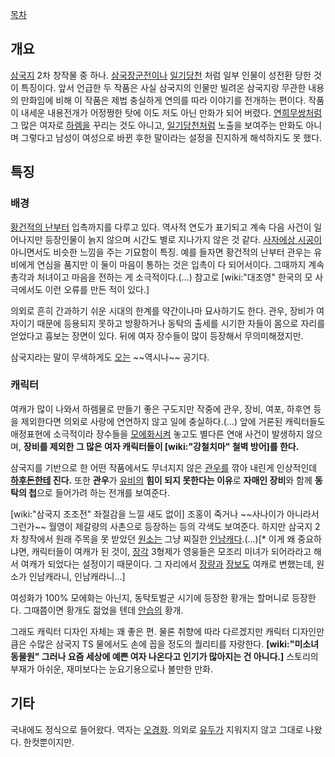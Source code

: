[[목차]]

== 개요 ==
[[삼국지]] 2차 창작물 중 하나. 
[[삼국장군전]]이나 [[일기당천]] 처럼 일부 인물이 성전환 당한 것이 특징이다. 앞서 언급한 두 작품은 사실 삼국지의 인물만 빌려온 삼국지랑 무관한 내용의 만화임에 비해 이 작품은 제법 충실하게 연의를 따라 이야기를 전개하는 편이다. 작품이 내세운 내용전개가 어정쩡한 탓에 이도 저도 아닌 만화가 되어 버렸다. [[연희무쌍]]처럼 그 많은 여자로 [[하렘]]을 꾸리는 것도 아니고, [[일기당천]]처럼 노출을 보여주는 만화도 아니며 그렇다고 남성이 여성으로 바뀐 후한 말이라는 설정을 진지하게 해석하지도 못 했다. 

== 특징 ==

=== 배경 ===
[[황건적의 난]]부터 입촉까지를 다루고 있다. 역사적 연도가 표기되고 계속 다음 사건이 일어나지만 등장인물이 늙지 않으며 시간도 별로 지나가지 않은 것 같다. [[사자에상 시공]]이 아니면서도 비슷한 느낌을 주는 기묘함이 특징.
예를 들자면 황건적의 난부터 관우는 유비에게 연심을 품지만 이 둘이 마음이 통하는 것은 입촉이 다 되어서이다. 그때까지 계속 총각과 처녀이고 마음을 전하는 게 소극적이다.(...) 참고로 [wiki:"대조영" 한국의 모 사극에서도 이런 오류를 만든 적이 있다.] 

의외로 흔히 간과하기 쉬운 시대의 한계를 약간이나마 묘사하기도 한다. 관우, 장비가 여자이기 때문에 등용되지 못하고 방황하거나 동탁의 출세를 시기한 자들이 몸으로 자리를 얻었다고 흉보는 장면이 있다. 뒤에 여자 장수들이 많이 등장해서 무의미해졌지만.

삼국지라는 말이 무색하게도 [[오]]는 ~~역시나~~ 공기다.

=== 캐릭터 ===
여캐가 많이 나와서 하렘물로 만들기 좋은 구도지만 작중에 관우, 장비, 여포, 하후연 등을 제외한다면 의외로 사랑에 연연하지 않고 일에 충실하다.(...) 앞에 거론된 캐릭터들도 애정표현에 소극적이라 장수들을 [[모에화]]시켜 놓고도 별다른 연애 사건이 발생하지 않으며, '''장비를 제외한 그 많은 여자 캐릭터들이 [wiki:"강철치마" 철벽 방어]를 한다.''' 

삼국지를 기반으로 한 어떤 작품에서도 무너지지 않은 [[관우]]를 깎아 내린게 인상적인데 '''[[하후돈]]한테 진다.''' 또한 '''관우'''가 [[유비]]의 '''힘이 되지 못한다는 이유'''로 '''자매인 장비'''와 함께 '''동탁의 첩'''으로 들어가려 하는 전개를 보여준다.

[wiki:"삼국지 조조전" 좌절감을 느낄 새도 없이] 조홍이 죽거나 ~~사나이가 아니라서 그런가~~ 월영이 제갈량의 사촌으로 등장하는 등의 각색도 보여준다. 하지만 삼국지 2차 창작에서 원래 주목을 못 받았던 [[원소]]는 그냥 찌질한 [[인남캐]]다.(...)[* 이게 왜 중요하냐면, 캐릭터들이 여캐가 된 것이, [[장각]] 3형제가 영웅들은 모조리 미녀가 되어라라고 해서 여캐가 되었다는 설정이기 때문이다. 그 자리에서 [[장량]]과 [[장보]]도 여캐로 변했는데, 원소가 인남캐라니, 인남캐라니...]

여성화가 100% 모에화는 아닌지, 동탁토벌군 시기에 등장한 황개는 할머니로 등장한다. 그때쯤이면 황개도 젊었을 텐데 [[안습]]의 황개.

그래도 캐릭터 디자인 자체는 꽤 좋은 편. 물론 취향에 따라 다르겠지만 캐릭터 디자인만큼은 수많은 삼국지 TS 물에서도 손에 꼽을 정도의 퀄리티를 자랑한다. '''[wiki:"미소녀 동물원" 그러나 요즘 세상에 예쁜 여자 나온다고 인기가 많아지는 건 아니다.]''' 스토리의 부재가 아쉬운,  재미보다는 눈요기용으로나 볼만한 만화.

== 기타 ==
국내에도 정식으로 들어왔다. 역자는 [[오경화]].
의외로 [[유두]]가 지워지지 않고 그대로 나왔다. 한컷뿐이지만.
